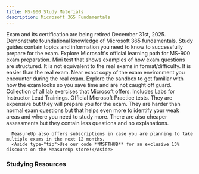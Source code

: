 ```yaml
---
title: MS-900 Study Materials
description: Microsoft 365 Fundamentals
---
```


<Aside type="warn">Exam and its certification are being retired December 31st, 2025.</Aside>
<LinkCard title="Explore additional resources below!" href="#studying-resources" />

<Card title="Get Started" icon="star"> 
  <LinkCard title="Exam MS-900: Microsoft 365 Fundamentals" href="https://learn.microsoft.com/credentials/certifications/microsoft-365-fundamentals?WT.mc_id=studentamb_165290" target="_blank"/>
    Demonstrate foundational knowledge of Microsoft 365 fundamentals.
  <LinkCard title="MS-900 Study Guide" href="https://aka.ms/MS900-StudyGuide?WT.mc_id=studentamb_165290" target="_blank"/>
    Study guides contain topics and information you need to know to successfully prepare for the exam.
  <LinkCard title="Microsoft Learn" href="https://learn.microsoft.com/training/courses/ms-900t01?WT.mc_id=studentamb_165290" target="_blank"/>
    Explore Microsoft's official learning path for MS-900 exam preparation.
  <LinkCard title="Practice Assessment" href="https://learn.microsoft.com/credentials/certifications/microsoft-365-fundamentals/practice/assessment?assessment-type=practice&assessmentId=50&practice-assessment-type=certification&WT.mc_id=studentamb_165290" target="_blank"/>
      Mini test that shows examples of how exam questions are structured. It is not equivalent to the real exams in format/difficulty. It is easier than the real exam.
  <LinkCard title="Exam Sandbox" href="https://aka.ms/examdemo" target="_blank"/>
      Near exact copy of the exam environment you encounter during the real exam. Explore the sandbox to get familiar with how the exam looks so you save time and are not caught off guard.
  <LinkCard title="Exam Labs" href="https://certs.msfthub.wiki/labs/microsoft365/ms-900" target="_blank"/>
      Collection of all lab exercises that Microsoft offers. Includes Labs for Instructor Lead Trainings.
</Card>

<Card title="MeasureUp Practice Tests" icon="open-book"> 
<CardGrid>
  <LinkCard title="MeasureUp Assessment" href="https://www.measureup.com/assessment-ms-900-microsoft-365-fundamentals.html#u44" target="_blank"/>
  <LinkCard title="MeasureUp Practice Test" href="https://www.measureup.com/microsoft-practice-test-ms-900-microsoft-365-fundamentals.html#u44" target="_blank"/>
</CardGrid>
  <LinkCard title="MeasureUp Subscriptions" href="https://www.measureup.com/subscription-plans-for-individuals#u44" target="_blank"/>
      Official Microsoft Practice tests. They are expensive but they will prepare you for the exam. They are harder than normal exam questions but that helps 
      even more to identify your weak areas and where you need to study more. There are also cheaper assessments but they contain less questions and no explanations.

      MeasureUp also offers subscriptions in case you are planning to take multiple exams in the next 12 months. 
      <Aside type="tip">Use our code **MSFTHUB** for an exclusive 15% discount on the MeasureUp store!</Aside>
</Card>

### Studying Resources

<Tabs>

  <TabItem label="Text">
    <CardGrid>
      <LinkCard title="Microsoft Learn" href="https://learn.microsoft.com/training/courses/ms-900t01/?WT.mc_id=studentamb_165290" target="_blank"/>
    </CardGrid>
  </TabItem>

  <TabItem label="Videos">
    <CardGrid>
      <LinkCard title="On Demand Instructor-led Training Series" href="https://learn.microsoft.com/shows/on-demand-instructor-led-training-series/?terms=MS-900&WT.mc_id=studentamb_165290" target="_blank"/>
      <LinkCard title="freeCodeCamp.org MS-900 Course" href="https://www.youtube.com/watch?v=Vw7KklJ8Lj8" target="_blank"/>
      <LinkCard title="John Savill MS-900 Study Cram" href="https://www.youtube.com/watch?v=np9jfnwnO2c" target="_blank"/>
      <LinkCard title="A Guide To Cloud" href="https://www.youtube.com/playlist?list=PLhLKc18P9YOBtDKWHVr1TwUq6_smRdCjo" target="_blank"/>
      <LinkCard title="Microsoft Virtual Training Day - Microsoft 365 Fundamentals" href="https://events.microsoft.com/allevents/?language=English&clientTimeZone=1&search=Microsoft%20365%20Virtual%20Training%20Day:%20Fundamentals&WT.mc_id=studentamb_165290" target="_blank"/>
    </CardGrid>
  </TabItem>

  <TabItem label="Tests">
  <CardGrid>
    <LinkCard title="Microsoft Learn Practice Assessment" href="https://learn.microsoft.com/credentials/certifications/microsoft-365-fundamentals/practice/assessment?assessment-type=practice&assessmentId=50&practice-assessment-type=certification&WT.mc_id=studentamb_165290" target="_blank"/>
    <LinkCard title="MeasureUp Assessment" href="https://www.measureup.com/assessment-ms-900-microsoft-365-fundamentals.html#u44" target="_blank"/>
    <LinkCard title="MeasureUp Practice Tests" href="https://www.measureup.com/microsoft-practice-test-ms-900-microsoft-365-fundamentals.html#u44" target="_blank"/>
    <LinkCard title="Whizlab Practice Tests" href="https://www.whizlabs.com/ms-900-microsoft-365-fundamentals/" target="_blank"/>
  </CardGrid>
  </TabItem>

  <TabItem label="Paid">
    <CardGrid>
    </CardGrid>
  </TabItem>

  <TabItem label="Misc">
    <CardGrid>
      <LinkCard title="Microsoft 365 E5 Developer Tenant" href="https://developer.microsoft.com/microsoft-365/dev-program?WT.mc_id=studentamb_165290" target="_blank"/>
    </CardGrid>
  </TabItem>

</Tabs>
